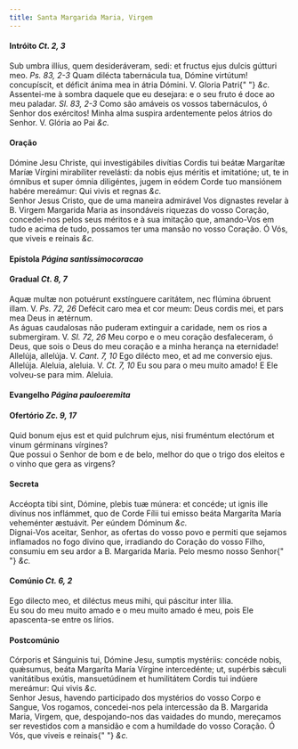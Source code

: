 ```yaml
---
title: Santa Margarida Maria, Virgem
---
```


<h4 class="text-center">
  Intróito <em>Ct. 2, 3</em>
</h4>
<div class="grid grid-cols-2 gap-5">
  <span class="text-justify">
    Sub umbra illíus, quem desideráveram, sedi: et fructus ejus dulcis gútturi
    meo. <em>Ps. 83, 2-3</em> Quam dilécta tabernácula tua, Dómine virtútum!
    concupíscit, et déficit ánima mea in átria Dómini. V. Gloria Patri{" "}
    <em>&c.</em>
  </div>
  <span class="text-justify">
    Assentei-me à sombra daquele que eu desejara: e o seu fruto é doce ao meu
    paladar. <em>Sl. 83, 2-3</em> Como são amáveis os vossos tabernáculos, ó
    Senhor dos exércitos! Minha alma suspira ardentemente pelos átrios do
    Senhor. V. Glória ao Pai <em>&c.</em>
  </span>
</div>

<h4 class="text-center">Oração</h4>
<div class="grid grid-cols-2 gap-5">
  <span class="text-justify">
    Dómine Jesu Christe, qui investigábiles divítias Cordis tui beátæ Margarítæ
    Maríæ Vírgini mirabíliter revelásti: da nobis ejus méritis et imitatióne;
    ut, te in ómnibus et super ómnia diligéntes, jugem in eódem Corde tuo
    mansiónem habére mereámur: Qui vivis et regnas <em>&c.</em>
  </div>
  <span class="text-justify">
    Senhor Jesus Cristo, que de uma maneira admirável Vos dignastes revelar à B.
    Virgem Margarida Maria as insondáveis riquezas do vosso Coração,
    concedei-nos pelos seus méritos e à sua imitação que, amando-Vos em tudo e
    acima de tudo, possamos ter uma mansão no vosso Coração. Ó Vós, que viveis e
    reinais <em>&c.</em>
  </span>
</div>

<h4 class="text-center">
  Epístola <em>Página santissimocoracao</em>
</h4>

<h4 class="text-center">
  Gradual <em>Ct. 8, 7</em>
</h4>
<div class="grid grid-cols-2 gap-5">
  <span class="text-justify">
    Aquæ multæ non potuérunt exstínguere caritátem, nec flúmina óbruent illam.
    V. <em>Ps. 72, 26</em> Defécit caro mea et cor meum: Deus cordis mei, et
    pars mea Deus in ætérnum.
  </div>
  <span class="text-justify">
    As águas caudalosas não puderam extinguir a caridade, nem os rios a
    submergiram. V. <em>Sl. 72, 26</em> Meu corpo e o meu coração desfaleceram,
    ó Deus, que sois o Deus do meu coração e a minha herança na eternidade!
  </div>
  <span class="text-justify">
    Allelúja, allelúja. V. <em>Cant. 7, 10</em> Ego dilécto meo, et ad me
    conversio ejus. Allelúja.
  </div>
  <span class="text-justify">
    Aleluia, aleluia. V. <em>Ct. 7, 10</em> Eu sou para o meu muito amado! E Ele
    volveu-se para mim. Aleluia.
  </span>
</div>

<h4 class="text-center">
  Evangelho <em>Página pauloeremita</em>
</h4>

<h4 class="text-center">
  Ofertório <em>Zc. 9, 17</em>
</h4>
<div class="grid grid-cols-2 gap-5">
  <span class="text-justify">
    Quid bonum ejus est et quid pulchrum ejus, nisi fruméntum electórum et vinum
    gérminans vírgines?
  </div>
  <span class="text-justify">
    Que possui o Senhor de bom e de belo, melhor do que o trigo dos eleitos e o
    vinho que gera as virgens?
  </span>
</div>

<h4 class="text-center">Secreta</h4>
<div class="grid grid-cols-2 gap-5">
  <span class="text-justify">
    Accéopta tibi sint, Dómine, plebis tuæ múnera: et concéde; ut ignis ille
    divínus nos inflámmet, quo de Corde Fílii tui emisso beáta Margaríta María
    veheménter æstuávit. Per eúndem Dóminum <em>&c.</em>
  </div>
  <span class="text-justify">
    Dignai-Vos aceitar, Senhor, as ofertas do vosso povo e permiti que sejamos
    inflamados no fogo divino que, irradiando do Coração do vosso Filho,
    consumiu em seu ardor a B. Margarida Maria. Pelo mesmo nosso Senhor{" "}
    <em>&c.</em>
  </span>
</div>

<h4 class="text-center">
  Comúnio <em>Ct. 6, 2</em>
</h4>
<div class="grid grid-cols-2 gap-5">
  <span class="text-justify">
    Ego dilecto meo, et diléctus meus mihi, qui páscitur inter lília.
  </div>
  <span class="text-justify">
    Eu sou do meu muito amado e o meu muito amado é meu, pois Ele apascenta-se
    entre os lírios.
  </span>
</div>

<h4 class="text-center">Postcomúnio</h4>
<div class="grid grid-cols-2 gap-5">
  <span class="text-justify">
    Córporis et Sánguinis tui, Dómine Jesu, sumptis mystériis: concéde nobis,
    quǽsumus, beáta Margaríta María Vírgine intercedénte; ut, supérbis sǽculi
    vanitátibus exútis, mansuetúdinem et humilitátem Cordis tui indúere
    mereámur: Qui vivis <em>&c.</em>
  </div>
  <span class="text-justify">
    Senhor Jesus, havendo participado dos mystérios do vosso Corpo e Sangue, Vos
    rogamos, concedei-nos pela intercessão da B. Margarida Maria, Virgem, que,
    despojando-nos das vaidades do mundo, mereçamos ser revestidos com a
    mansidão e com a humildade do vosso Coração. Ó Vós, que viveis e reinais{" "}
    <em>&c.</em>
  </span>
</div>
